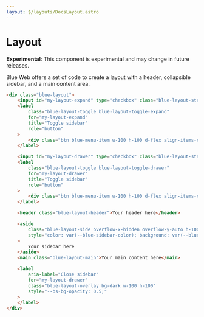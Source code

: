 ```yaml
---
layout: $/layouts/DocsLayout.astro
---
```



# Layout

**Experimental**: This component is experimental and may change in future releases.

Blue Web offers a set of code to create a layout with a header, collapsible sidebar, and a main content area.

```html use:RenderBlock
<div class="blue-layout">
    <input id="my-layout-expand" type="checkbox" class="blue-layout-state blue-layout-state-expand" checked />
    <label
        class="blue-layout-toggle blue-layout-toggle-expand"
        for="my-layout-expand"
        title="Toggle sidebar"
        role="button"
    >
        <div class="btn blue-menu-item w-100 h-100 d-flex align-items-center justify-content-center p-0">🍔</div>
    </label>

    <input id="my-layout-drawer" type="checkbox" class="blue-layout-state blue-layout-state-drawer" />
    <label
        class="blue-layout-toggle blue-layout-toggle-drawer"
        for="my-layout-drawer"
        title="Toggle sidebar"
        role="button"
    >
        <div class="btn blue-menu-item w-100 h-100 d-flex align-items-center justify-content-center p-0">🍔</div>
    </label>

    <header class="blue-layout-header">Your header here</header>

    <aside
        class="blue-layout-side overflow-x-hidden overflow-y-auto h-100"
        style="color: var(--blue-sidebar-color); background: var(--blue-sidebar-bg);"
    >
        Your sidebar here
    </aside>
    <main class="blue-layout-main">Your main content here</main>

    <label
        aria-label="Close sidebar"
        for="my-layout-drawer"
        class="blue-layout-overlay bg-dark w-100 h-100"
        style="--bs-bg-opacity: 0.5;"
    >
    </label>
</div>
```
